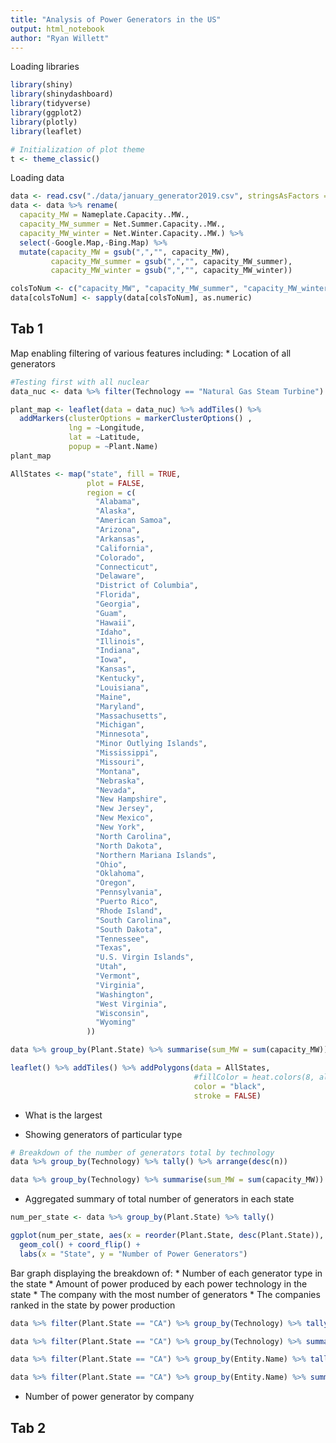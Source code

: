 ```yaml
---
title: "Analysis of Power Generators in the US"
output: html_notebook
author: "Ryan Willett"
---
```


Loading libraries
```r
library(shiny)
library(shinydashboard)
library(tidyverse)
library(ggplot2)
library(plotly)
library(leaflet)

# Initialization of plot theme
t <- theme_classic()
```

Loading data
```r
data <- read.csv("./data/january_generator2019.csv", stringsAsFactors = F, header = T)
data <- data %>% rename(
  capacity_MW = Nameplate.Capacity..MW.,
  capacity_MW_summer = Net.Summer.Capacity..MW.,
  capacity_MW_winter = Net.Winter.Capacity..MW.) %>% 
  select(-Google.Map,-Bing.Map) %>% 
  mutate(capacity_MW = gsub(",","", capacity_MW), 
         capacity_MW_summer = gsub(",","", capacity_MW_summer),
         capacity_MW_winter = gsub(",","", capacity_MW_winter))

colsToNum <- c("capacity_MW", "capacity_MW_summer", "capacity_MW_winter")
data[colsToNum] <- sapply(data[colsToNum], as.numeric)
```

## Tab 1

Map enabling filtering of various features including: 
* Location of all generators

```r

#Testing first with all nuclear
data_nuc <- data %>% filter(Technology == "Natural Gas Steam Turbine")

plant_map <- leaflet(data = data_nuc) %>% addTiles() %>%
  addMarkers(clusterOptions = markerClusterOptions() ,
             lng = ~Longitude,
             lat = ~Latitude,
             popup = ~Plant.Name)
plant_map

```

```r
AllStates <- map("state", fill = TRUE,
                 plot = FALSE,
                 region = c(
                   "Alabama",
                   "Alaska",
                   "American Samoa",
                   "Arizona",
                   "Arkansas",
                   "California",
                   "Colorado",
                   "Connecticut",
                   "Delaware",
                   "District of Columbia",
                   "Florida",
                   "Georgia",
                   "Guam",
                   "Hawaii",
                   "Idaho",
                   "Illinois",
                   "Indiana",
                   "Iowa",
                   "Kansas",
                   "Kentucky",
                   "Louisiana",
                   "Maine",
                   "Maryland",
                   "Massachusetts",
                   "Michigan",
                   "Minnesota",
                   "Minor Outlying Islands",
                   "Mississippi",
                   "Missouri",
                   "Montana",
                   "Nebraska",
                   "Nevada",
                   "New Hampshire",
                   "New Jersey",
                   "New Mexico",
                   "New York",
                   "North Carolina",
                   "North Dakota",
                   "Northern Mariana Islands",
                   "Ohio",
                   "Oklahoma",
                   "Oregon",
                   "Pennsylvania",
                   "Puerto Rico",
                   "Rhode Island",
                   "South Carolina",
                   "South Dakota",
                   "Tennessee",
                   "Texas",
                   "U.S. Virgin Islands",
                   "Utah",
                   "Vermont",
                   "Virginia",
                   "Washington",
                   "West Virginia",
                   "Wisconsin",
                   "Wyoming"
                 ))
```

```r
data %>% group_by(Plant.State) %>% summarise(sum_MW = sum(capacity_MW)) %>% arrange(Plant.State)

leaflet() %>% addTiles() %>% addPolygons(data = AllStates,
                                         #fillColor = heat.colors(8, alpha = 1),
                                         color = "black",
                                         stroke = FALSE)
```


* What is the largest 

* Showing generators of particular type

```r

# Breakdown of the number of generators total by technology
data %>% group_by(Technology) %>% tally() %>% arrange(desc(n))

data %>% group_by(Technology) %>% summarise(sum_MW = sum(capacity_MW)) %>% arrange(desc(sum_MW))
```

* Aggregated summary of total number of generators in each state
```r
num_per_state <- data %>% group_by(Plant.State) %>% tally()

ggplot(num_per_state, aes(x = reorder(Plant.State, desc(Plant.State)), y = n)) + t +
  geom_col() + coord_flip() +
  labs(x = "State", y = "Number of Power Generators")
```

Bar graph displaying the breakdown of:
* Number of each generator type in the state
* Amount of power produced  by each power technology in the state 
* The company with the most number of generators
* The companies ranked in the state by power production
```r
data %>% filter(Plant.State == "CA") %>% group_by(Technology) %>% tally() %>% arrange(desc(n))

data %>% filter(Plant.State == "CA") %>% group_by(Technology) %>% summarise(sum_MW = sum(capacity_MW)) %>% arrange(desc(sum_MW))

data %>% filter(Plant.State == "CA") %>% group_by(Entity.Name) %>% tally() %>% arrange(desc(n))

data %>% filter(Plant.State == "CA") %>% group_by(Entity.Name) %>% summarise(sum_MW = sum(capacity_MW)) %>% arrange(desc(sum_MW))
```

* Number of power generator by company

## Tab 2
